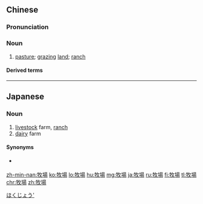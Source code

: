 {{also|牧场}}
==Chinese==
{{zh-forms|s=牧场}}

===Pronunciation===
{{zh-pron
|m=mù場
|c=muk6 coeng4
|h=pfs=mu̍k-chhòng
|mn=bo̍k-tiûⁿ
|cat=n
}}

===Noun===
{{zh-noun}}

# [[pasture]]; [[grazing]] [[land]]; [[ranch]]

====Derived terms====
{{zh-der|牧場工人}}

{{zh-cat|Intermediate}}

----

==Japanese==
{{ja-kanjitab|ぼく|じょう|yomi=o}}

===Noun===
{{ja-noun|ぼくじょう|まきば}}

# [[livestock]] farm, [[ranch]]
# [[dairy]] farm

====Synonyms====
* {{sense|dairy farm}} {{ja-r|酪農|らくのう}}

[[Category:ja:Agriculture|ほくじょう']]

[[zh-min-nan:牧場]]
[[ko:牧場]]
[[lo:牧場]]
[[hu:牧場]]
[[mg:牧場]]
[[ja:牧場]]
[[ru:牧場]]
[[fi:牧場]]
[[tl:牧場]]
[[chr:牧場]]
[[zh:牧場]]